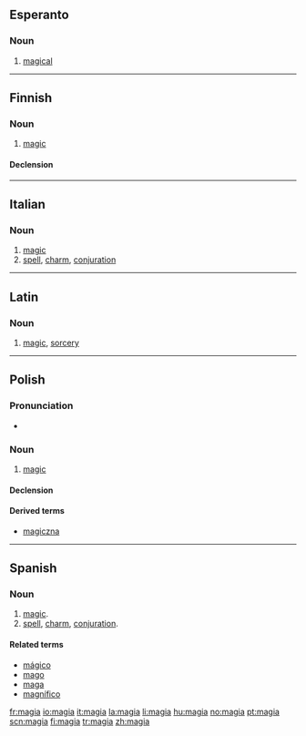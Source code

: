 {{also|màgia}}
==Esperanto==

===Noun===
{{eo-adj}}

# [[magical]]

----

==Finnish==

===Noun===
{{infl|fi|noun}}

# [[magic]]

====Declension====
{{fi-decl-kulkija|magi}}

----

==Italian==

===Noun===
{{it-noun|magi|f|a|e}}

# [[magic]]
# [[spell]], [[charm]], [[conjuration]]

----

==Latin==

===Noun===
{{la-noun|magīa|magiae|magīae}}

# [[magic]], [[sorcery]]

----

==Polish==

===Pronunciation===
* {{IPA|[ˈmagʲa]|lang=pl}}

===Noun===
{{infl|pl|noun|g=f}}

# [[magic]]

====Declension====
{{pl-decl-noun
|magia|magie
|magii|magii/magij
|magii|magiom
|magię|magie
|magią|magiami
|magii|magiach
|magio|magie
}}

====Derived terms====
* [[magiczna]]

----

==Spanish==

===Noun===
{{es-noun-f}}

# [[magic]].
# [[spell]], [[charm]], [[conjuration]].

====Related terms====
* [[mágico]]
* [[mago]]
* [[maga]]
* [[magnífico]]

[[fr:magia]]
[[io:magia]]
[[it:magia]]
[[la:magia]]
[[li:magia]]
[[hu:magia]]
[[no:magia]]
[[pt:magia]]
[[scn:magia]]
[[fi:magia]]
[[tr:magia]]
[[zh:magia]]